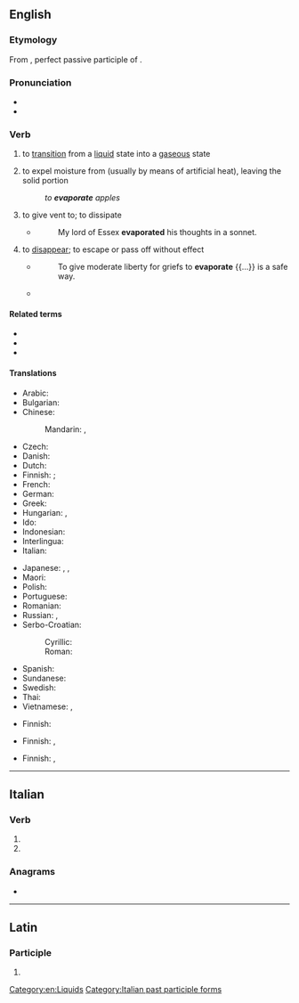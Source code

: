 ==English==

===Etymology===
From {{etyl|la|en}} {{m|la|ēvapōrātus}}, perfect passive participle of {{m|la|ēvapōrō||evaporate}}.

===Pronunciation===
* {{IPA|en|/ɪˈvæpəɹeɪt/}}
* {{audio|en|en-us-evaporate.ogg|Audio (US)}}

===Verb===
{{en-verb}}

# {{lb|en|intransitive}} to [[transition]] from a [[liquid]] state into a [[gaseous]] state
# {{lb|en|transitive}} to expel moisture from (usually by means of artificial heat), leaving the solid portion
#: ''to '''evaporate''' apples''
# {{lb|en|transitive}} to give vent to; to dissipate
#* {{RQ:Wotton Parallel}}
#*: My lord of Essex '''evaporated''' his thoughts in a sonnet.
# {{lb|en|figuratively}} to [[disappear]]; to escape or pass off without effect
#* {{RQ:Bacon Of Seditions and Troubles}}
#*: To give moderate liberty for griefs to '''evaporate''' {{...}} is a safe way.
#* {{quote-journal|en|date=March 2, 2011|author=Chris Whyatt| title=Arsenal 5 - 0 Leyton Orient| work=BBC| url=http://news.bbc.co.uk/sport2/hi/football/eng_prem/9405635.stm| passage=The hosts initially looked like they lacked a spring in their step, but fears of further agony '''evaporated''' in the seventh minute with a goal of typical Arsenal quality.}}

====Related terms====
* {{l|en|evaporation}}
* {{l|en|evaporator}}
* {{l|en|vapour}}

====Translations====
{{trans-top|to transition from a liquid state into a gaseous state}}
* Arabic: {{t|ar|تَبَخَّرَ}}
* Bulgarian: {{t+|bg|изпарявам|sc=Cyrl}}
* Chinese:
*: Mandarin: {{t|cmn|蒸发掉|sc=Hani}}, {{t+|cmn|消失|sc=Hani|tr=xiāoshī}}
* Czech: {{t|cs|vypařit|alt=vypařit se}}
* Danish: {{t+|da|fordampe}}
* Dutch: {{t+|nl|verdampen}}
* Finnish: {{t+|fi|haihtua}}; {{t+|fi|höyrystyä}}
* French: {{t+|fr|évaporer}}
* German: {{t+|de|verdampfen}}
* Greek: {{t+|el|εξατμίζω}}
* Hungarian: {{t+|hu|párolog}}, {{t+|hu|elpárolog}}
* Ido: {{t+|io|vaporeskar}}
* Indonesian: {{t+|id|menguap}}
* Interlingua: {{t|ia|evaporar}}
* Italian: {{t+|it|evaporare}}
{{trans-mid}}
* Japanese: {{t+|ja|蒸発|alt=蒸発する|tr=[[じょうはつする]], jōhatsu suru}}, {{t+|ja|揮発|alt=揮発する|tr=[[きはつする]], kihatsu suru}}, {{t+|ja|気化|alt=気化する|tr=[[きかする]], kika suru}}
* Maori: {{t|mi|whakaeto}}
* Polish: {{t+|pl|parować}}
* Portuguese: {{t+|pt|evaporar}}
* Romanian: {{t+|ro|evapora}}
* Russian: {{t+|ru|испаря́ть|impf}}, {{t+|ru|испари́ть|pf}}
* Serbo-Croatian:
*: Cyrillic: {{t|sh|испаравати}}
*: Roman: {{t+|sh|isparavati}}
* Spanish: {{t+|es|evaporar}}
* Sundanese: {{t|su|ngebul}}
* Swedish: {{t+|sv|dunsta}}
* Thai: {{t+|th|ระเหย}}
* Vietnamese: {{t+|vi|bốc hơi}}, {{t+|vi|bay hơi}}
{{trans-bottom}}

{{trans-top|to expel moisture from}}
* Finnish: {{t+|fi|kuivata}}
{{trans-mid}}
{{trans-bottom}}

{{trans-top|to give vent to}}
* Finnish: {{t+|fi|esittää}}, {{t+|fi|tuulettaa}}
{{trans-mid}}
{{trans-bottom}}

{{trans-top|to disappear}}
* Finnish: {{t+|fi|haihtua}}, {{t+|fi|häipyä}}
{{trans-mid}}
{{trans-bottom}}

[[Category:en:Liquids]]

----

==Italian==

===Verb===
{{head|it|verb form}}

# {{inflection of|it|evaporare||2|p|pres|indc|;|2|p|impr}}
# {{feminine plural of|it|evaporato}}

===Anagrams===
* {{anagrams|it|a=aaeeoprtv|operavate}}

[[Category:Italian past participle forms]]

----

==Latin==

===Participle===
{{la-part-form|ēvapōrāte}}

# {{inflection of|la|ēvapōrātus||voc|m|s}}